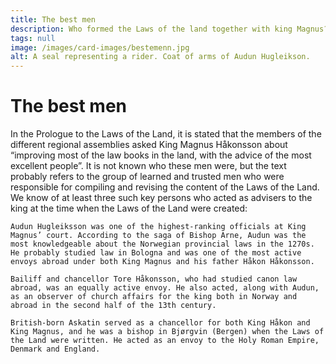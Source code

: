 ```yaml
---
title: The best men
description: Who formed the Laws of the land together with king Magnus?
tags: null
image: /images/card-images/bestemenn.jpg
alt: A seal representing a rider. Coat of arms of Audun Hugleikson.
---
```



# The best men

<Container stil="initial side">
    In the Prologue to the Laws of the Land, it is stated that the members of the different regional assemblies asked King Magnus Håkonsson about “improving most of the law books in the land, with the advice of the most excellent people”. It is not known who these men were, but the text probably refers to the group of learned and trusted men who were responsible for compiling and revising the content of the Laws of the Land. We know of at least three such key persons who acted as advisers to the king at the time when the Laws of the Land were created:

    Audun Hugleiksson was one of the highest-ranking officials at King Magnus’ court. According to the saga of Bishop Arne, Audun was the most knowledgeable about the Norwegian provincial laws in the 1270s. He probably studied law in Bologna and was one of the most active envoys abroad under both King Magnus and his father Håkon Håkonsson.

    Bailiff and chancellor Tore Håkonsson, who had studied canon law abroad, was an equally active envoy. He also acted, along with Audun, as an observer of church affairs for the king both in Norway and abroad in the second half of the 13th century.

    British-born Askatin served as a chancellor for both King Håkon and King Magnus, and he was a bishop in Bjørgvin (Bergen) when the Laws of the Land were written. He acted as an envoy to the Holy Roman Empire, Denmark and England.
</Container>

<Figure
    image="/images/prologen/ingeborg.jpg"
    title="Ingeborg Eriksdatter came from Denmark. Magnus and his best men got inspiration from Denmark to compile the Laws of the land."
    alt="Manuskriptilluminasjon som viser kongens og dronningens portretter innenfor de to delene av bokstaven M."
>
</Figure>
